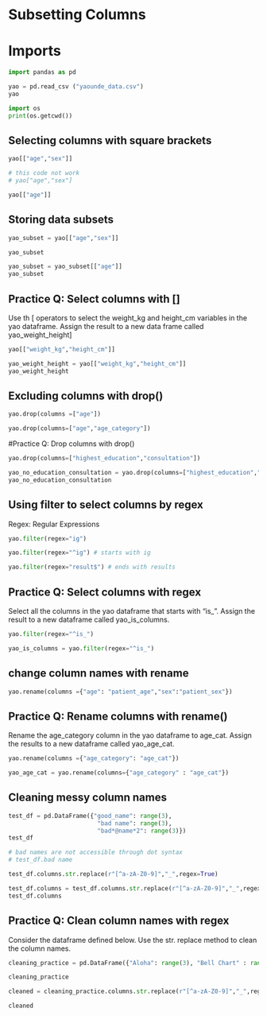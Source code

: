 # Subsetting Columns

# Imports


```python
import pandas as pd
```
```python
yao = pd.read_csv ("yaounde_data.csv")
yao
```
```python
import os
print(os.getcwd())
```

## Selecting columns with square brackets

```python
yao[["age","sex"]]
```
```python
# this code not work
# yao["age","sex"]
```
```python
yao[["age"]]
```

## Storing data subsets

```python
yao_subset = yao[["age","sex"]]
```
```python
yao_subset
```
```python
yao_subset = yao_subset[["age"]]
yao_subset
```

## Practice Q: Select columns with []

Use th [ operators to select the weight_kg and height_cm variables in the yao dataframe. Assign the result to a new data frame called yao_weight_height]

```python
yao[["weight_kg","height_cm"]]
```
```python
yao_weight_height = yao[["weight_kg","height_cm"]]
yao_weight_height
```

## Excluding columns with drop()


```python
yao.drop(columns =["age"])
```
```python
yao.drop(columns=["age","age_category"])
```

#Practice Q: Drop columns with drop()

```python
yao.drop(columns=["highest_education","consultation"])
```
```python
yao_no_education_consultation = yao.drop(columns=["highest_education","consultation"])
yao_no_education_consultation
```

## Using filter to select columns by regex
Regex: Regular Expressions

```python
yao.filter(regex="ig")
```
```python
yao.filter(regex="^ig") # starts with ig
```

```python
yao.filter(regex="result$") # ends with results
```

## Practice Q: Select columns with regex

Select all the columns in the yao dataframe that starts with "is_". Assign the result to a new dataframe called yao_is_columns.

```python
yao.filter(regex="^is_")
```
```python
yao_is_columns = yao.filter(regex="^is_")
```

## change column names with rename

```python
yao.rename(columns ={"age": "patient_age","sex":"patient_sex"})
```

## Practice Q: Rename columns with rename()
Rename the age_category column in the yao dataframe to age_cat. Assign the results to a new dataframe called yao_age_cat.

```python
yao.rename(columns ={"age_category": "age_cat"})
```
```python
yao_age_cat = yao.rename(columns={"age_category" : "age_cat"})
```

## Cleaning messy column names

```python
test_df = pd.DataFrame({"good_name": range(3),
                         "bad name": range(3),
                         "bad*@name*2": range(3)})
test_df                        
```
```python
# bad names are not accessible through dot syntax
# test_df.bad name
```
```python
test_df.columns.str.replace(r"[^a-zA-Z0-9]","_",regex=True)
```
```python
test_df.columns = test_df.columns.str.replace(r"[^a-zA-Z0-9]","_",regex=True)
test_df.columns
```
## Practice Q: Clean column names with regex
Consider the dataframe defined below. Use the str. replace method to clean the column names.

```python
cleaning_practice = pd.DataFrame({"Aloha": range(3), "Bell Chart" : range(3), "Animals@the zoo": range(3)})

cleaning_practice
```
```python
cleaned = cleaning_practice.columns.str.replace(r"[^a-zA-Z0-9]","_",regex=True)

cleaned
```